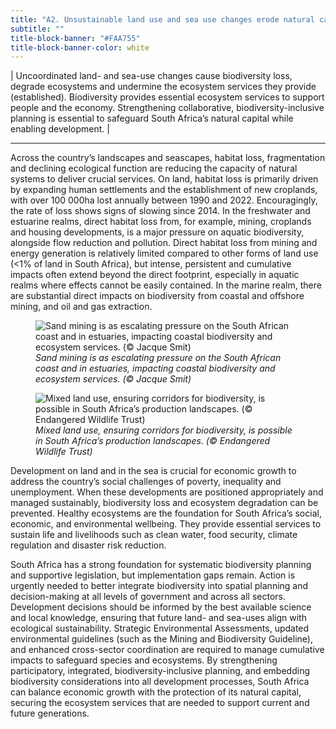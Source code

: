 ```yaml
---
title: "A2. Unsustainable land use and sea use changes erode natural capital and undermine ecosystem services"
subtitle: ""
title-block-banner: "#FAA755"
title-block-banner-color: white
---
```


\| Uncoordinated land- and sea-use changes cause biodiversity loss, degrade ecosystems and undermine the ecosystem services they provide (established). Biodiversity provides essential ecosystem services to support people and the economy. Strengthening collaborative, biodiversity-inclusive planning is essential to safeguard South Africa’s natural capital while enabling development. \|

------------------------------------------------------------------------

Across the country’s landscapes and seascapes, habitat loss, fragmentation and declining ecological function are reducing the capacity of natural systems to deliver crucial services. On land, habitat loss is primarily driven by expanding human settlements and the establishment of new croplands, with over 100 000ha lost annually between 1990 and 2022. Encouragingly, the rate of loss shows signs of slowing since 2014. In the freshwater and estuarine realms, direct habitat loss from, for example, mining, croplands and housing developments, is a major pressure on aquatic biodiversity, alongside flow reduction and pollution. Direct habitat loss from mining and energy generation is relatively limited compared to other forms of land use (\<1% of land in South Africa), but intense, persistent and cumulative impacts often extend beyond the direct footprint, especially in aquatic realms where effects cannot be easily contained. In the marine realm, there are substantial direct impacts on biodiversity from coastal and offshore mining, and oil and gas extraction.

::: {layout-ncol=2}

![*Sand mining is as escalating pressure on the South African coast and in estuaries, impacting coastal biodiversity and ecosystem services. (© Jacque Smit)*](imgs/17.%20Pg25_KMA2%20Coastal_Mining_%20Tormin_with%20cliff%20collapses%20-(c)%20Jacque_Smit_PTWC-56.png)

![*Mixed land use, ensuring corridors for biodiversity, is possible in South Africa's production landscapes. (© Endangered Wildlife Trust)*](imgs/18.%20Pg25_KMA2_NBBN%20site%20visit_Mondi_1%20(c)%20EWT.png)

:::

Development on land and in the sea is crucial for economic growth to address the country’s social challenges of poverty, inequality and unemployment. When these developments are positioned appropriately and managed sustainably, biodiversity loss and ecosystem degradation can be prevented. Healthy ecosystems are the foundation for South Africa’s social, economic, and environmental wellbeing. They provide essential services to sustain life and livelihoods such as clean water, food security, climate regulation and disaster risk reduction.

South Africa has a strong foundation for systematic biodiversity planning and supportive legislation, but implementation gaps remain. Action is urgently needed to better integrate biodiversity into spatial planning and decision-making at all levels of government and across all sectors. Development decisions should be informed by the best available science and local knowledge, ensuring that future land- and sea-uses align with ecological sustainability. Strategic Environmental Assessments, updated environmental guidelines (such as the Mining and Biodiversity Guideline), and enhanced cross-sector coordination are required to manage cumulative impacts to safeguard species and ecosystems. By strengthening participatory, integrated, biodiversity-inclusive planning, and embedding biodiversity considerations into all development processes, South Africa can balance economic growth with the protection of its natural capital, securing the ecosystem services that are needed to support current and future generations. 



